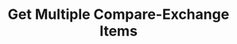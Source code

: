 ﻿---
title: "Get Multiple Compare-Exchange Items"
hide_table_of_contents: true
sidebar_label: "Get Compare-Exchange Items"
sidebar_position: 4
---




<LanguageSwitcher supportedLanguages={supportedLanguages} />

<LanguageContent language="csharp">
   <GetCmpXchgItemsCsharp />
</LanguageContent>

<LanguageContent language="java">
   <GetCmpXchgItemsJava />
</LanguageContent>

<LanguageContent language="python">
   <GetCmpXchgItemsPython />
</LanguageContent>

<LanguageContent language="php">
   <GetCmpXchgItemsPhp />
</LanguageContent>

<LanguageContent language="nodejs">
   <GetCmpXchgItemsNodejs />
</LanguageContent>

<!---
### Compare Exchange
- [Overview](../todo)
- [Update compare-exchange item](../todo)
- [Delete compare-exchange item](../todo)
-->
